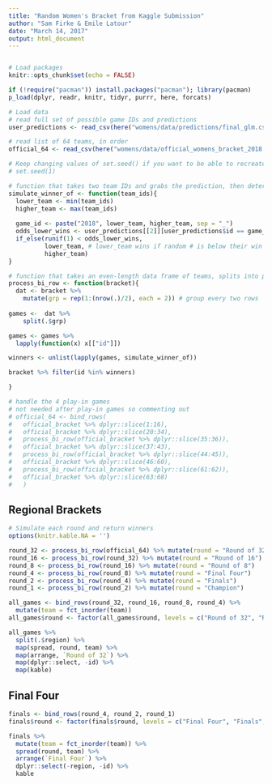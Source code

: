 ```yaml
---
title: "Random Women's Bracket from Kaggle Submission"
author: "Sam Firke & Emile Latour"
date: "March 14, 2017"
output: html_document
---
```



```r

```

```r
# Load packages
knitr::opts_chunk$set(echo = FALSE)

if (!require("pacman")) install.packages("pacman"); library(pacman)
p_load(dplyr, readr, knitr, tidyr, purrr, here, forcats)

# Load data
# read full set of possible game IDs and predictions
user_predictions <- read_csv(here("womens/data/predictions/final_glm.csv"))

# read list of 64 teams, in order
official_64 <- read_csv(here("womens/data/official_womens_bracket_2018.csv"))

# Keep changing values of set.seed() if you want to be able to recreate a specific bracket
# set.seed(1)
```

```r

# function that takes two team IDs and grabs the prediction, then determines a winner
simulate_winner_of <- function(team_ids){
  lower_team <- min(team_ids)
  higher_team <- max(team_ids)
  
  game_id <- paste("2018", lower_team, higher_team, sep = "_")
  odds_lower_wins <- user_predictions[[2]][user_predictions$id == game_id]
  if_else(runif(1) < odds_lower_wins,
          lower_team, # lower_team wins if random # is below their win odds 
          higher_team)
}

# function that takes an even-length data frame of teams, splits into pairs, turns the team IDs into a game ID, gets the winner
process_bi_row <- function(bracket){
  dat <- bracket %>%
    mutate(grp = rep(1:(nrow(.)/2), each = 2)) # group every two rows
  
games <-  dat %>%
    split(.$grp) 

games <- games %>%
  lapply(function(x) x[["id"]])

winners <- unlist(lapply(games, simulate_winner_of))

bracket %>% filter(id %in% winners)

}

```

```r
# handle the 4 play-in games
# not needed after play-in games so commenting out
# official_64 <- bind_rows(
#   official_bracket %>% dplyr::slice(1:16),
#   official_bracket %>% dplyr::slice(20:34),
#   process_bi_row(official_bracket %>% dplyr::slice(35:36)),
#   official_bracket %>% dplyr::slice(37:43),
#   process_bi_row(official_bracket %>% dplyr::slice(44:45)),
#   official_bracket %>% dplyr::slice(46:60),
#   process_bi_row(official_bracket %>% dplyr::slice(61:62)),
#   official_bracket %>% dplyr::slice(63:68)
#   )
```

## Regional Brackets

```r
# Simulate each round and return winners
options(knitr.kable.NA = '')

round_32 <- process_bi_row(official_64) %>% mutate(round = "Round of 32")
round_16 <- process_bi_row(round_32) %>% mutate(round = "Round of 16")
round_8 <- process_bi_row(round_16) %>% mutate(round = "Round of 8")
round_4 <- process_bi_row(round_8) %>% mutate(round = "Final Four")
round_2 <- process_bi_row(round_4) %>% mutate(round = "Finals")
round_1 <- process_bi_row(round_2) %>% mutate(round = "Champion")

all_games <- bind_rows(round_32, round_16, round_8, round_4) %>%
  mutate(team = fct_inorder(team))
all_games$round <- factor(all_games$round, levels = c("Round of 32", "Round of 16", "Round of 8", "Final Four", "Finals", "Champion"))

all_games %>%
  split(.$region) %>%
  map(spread, round, team) %>%
  map(arrange, `Round of 32`) %>%
  map(dplyr::select, -id) %>%
  map(kable)

```

## Final Four

```r

finals <- bind_rows(round_4, round_2, round_1)
finals$round <- factor(finals$round, levels = c("Final Four", "Finals", "Champion"))

finals %>%
  mutate(team = fct_inorder(team)) %>%
  spread(round, team) %>%
  arrange(`Final Four`) %>%
  dplyr::select(-region, -id) %>%
  kable


```
